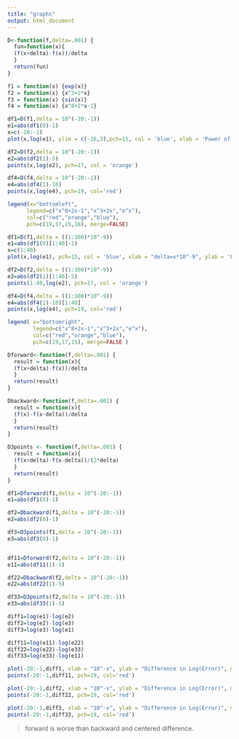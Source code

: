 ```yaml
---
title: "graphs"
output: html_document
---
```

```r
D<-function(f,delta=.001) {
  fun=function(x){
  (f(x+delta)-f(x))/delta
  }
  return(fun)
}
```

```r
f1 = function(x) {exp(x)}
f2 = function(x) {x^3+2*x}
f3 = function(x) {sin(x)}
f4 = function(x) {x^8+2*x-1}
```


```r
df1=D(f1,delta = 10^(-20:-1))
e1=abs(df1(0)-1)
x=c(-20:-1)
plot(x,log(e1), ylim = c(-26,3),pch=15, col = 'blue', xlab = 'Power of delta', ylab = 'Log(error)', main = 'Plot of log(error) ~ power of delta')

df2=D(f2,delta = 10^(-20:-1))
e2=abs(df2(1)-5)
points(x,log(e2), pch=17, col = 'orange')

df4=D(f4,delta = 10^(-20:-1))
e4=abs(df4(1)-10)
points(x,log(e4), pch=19, col='red')

legend(x="bottomleft", 
      legend=c("x^8+2x-1","x^3+2x","e^x"), 
      col=c("red","orange","blue"),  
      pch=c(19,17,15,18), merge=FALSE)
```

```r
df1=D(f1,delta = ((1:100)*10^-9))
e1=abs(df1(0)[1:40]-1)
x=c(1:40)
plot(x,log(e1), pch=15, col = 'blue', xlab = "delta=x*10^-9", ylab = 'Log(error)',ylim = c(-23,-12), main='Zoomed-in plot of log(error) ~ power of delta')

df2=D(f2,delta = ((1:100)*10^-9))
e2=abs(df2(1)[1:40]-5)
points(1:40,log(e2), pch=17, col = 'orange')

df4=D(f4,delta = ((1:100)*10^-9))
e4=abs(df4(1)-10)[1:40]
points(x,log(e4), pch=19, col='red')

legend( x="bottomright", 
        legend=c("x^8+2x-1","x^3+2x","e^x"), 
        col=c("red","orange","blue"),  
        pch=c(19,17,15), merge=FALSE )
```


```r
Dforward<-function(f,delta=.001) {
  result = function(x){
  (f(x+delta)-f(x))/delta
  }
  return(result)
}

Dbackward<-function(f,delta=.001) {
  result = function(x){
  (f(x)-f(x-delta))/delta
  }
  return(result)
}

D3points <- function(f,delta=.001) {
  result = function(x){
  (f(x+delta)-f(x-delta))/(2*delta)
  }
  return(result)
}
```

```r
df1=Dforward(f1,delta = 10^(-20:-1))
e1=abs(df1(0)-1)

df2=Dbackward(f1,delta = 10^(-20:-1))
e2=abs(df2(0)-1)

df3=D3points(f1,delta = 10^(-20:-1))
e3=abs(df3(0)-1)


df11=Dforward(f2,delta = 10^(-20:-1))
e11=abs(df11(1)-5)

df22=Dbackward(f2,delta = 10^(-20:-1))
e22=abs(df22(1)-5)

df33=D3points(f2,delta = 10^(-20:-1))
e33=abs(df33(1)-5)

diff1=log(e1)-log(e2)
diff2=log(e2)-log(e3)
diff3=log(e3)-log(e1)

diff11=log(e11)-log(e22)
diff22=log(e22)-log(e33)
diff33=log(e33)-log(e11)

plot(-20:-1,diff1, xlab = "10^-x", ylab = "Difference in Log(Error)", main = "Differences in log(error) between forward and backward difference", pch=19, col='steelblue2', ylim = c(-5,5))
points(-20:-1,diff11, pch=19, col='red')

plot(-20:-1,diff2, xlab = "10^-x", ylab = "Difference in Log(Error)", main = "Differences in log(error) between backward and centered difference", pch=19, col='steelblue2', ylim = c(-15,15))
points(-20:-1,diff22, pch=19, col='red')

plot(-20:-1,diff3, xlab = "10^-x", ylab = "Difference in Log(Error)", main = "Differences in log(error) between centered and forward difference",pch=19, col='steelblue2', ylim = c(-15,15) )
points(-20:-1,diff33, pch=19, col='red')
```

> forward is worse than backward and centered difference.


